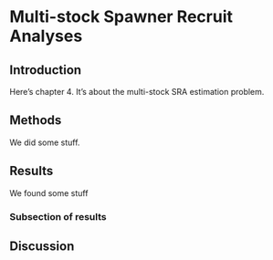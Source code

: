 # Multi-stock Spawner Recruit Analyses {#ch4}

## Introduction

Here's chapter 4. It's about the multi-stock SRA estimation problem.

## Methods

We did some stuff.

## Results

We found some stuff

### Subsection of results

## Discussion